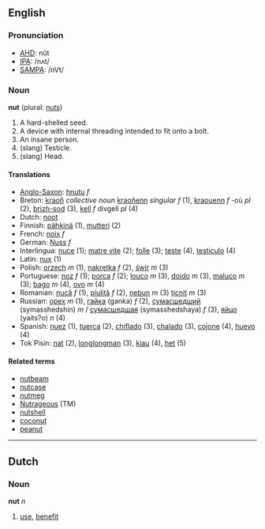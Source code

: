 ==English==
===Pronunciation===
*[[w:AHD|AHD]]: nŭt
*[[w:IPA|IPA]]: /nʌt/
*[[w:SAMPA|SAMPA]]: /nVt/
===Noun===
'''nut''' (plural: [[nuts]])
# A hard-shelled seed.
# A device with internal threading intended to fit onto a bolt.
# An insane person.
# (slang) Testicle.
# (slang) Head.

====Translations====
*[[Anglo-Saxon]]: [[hnutu]] ''f''
*Breton: [[kraoñ]] ''collective noun'' [[kraoñenn]] ''singular f'' (1), [[kraouenn]] ''f'' -où ''pl'' (2), [[brizh-sod]] (3), [[kell]] ''f'' divgell ''pl'' (4)
*Dutch: [[noot]]
*Finnish: [[pähkinä]] (1), [[mutteri]] (2)
*French: [[noix]] ''f''
*German: [[Nuss]] ''f''
*Interlingua: [[nuce]] (1); [[matre vite]] (2); [[folle]] (3); [[teste]] (4), [[testiculo]] (4)
*Latin: [[nux]] (1)
*Polish: [[orzech]] ''m'' (1), [[nakrętka]] ''f'' (2), [[świr]] ''m'' (3)
*Portuguese: [[noz]] ''f'' (1); [[porca]] ''f'' (2); [[louco]] ''m'' (3), [[doido]] ''m'' (3), [[maluco]] ''m'' (3); [[bago]] ''m'' (4), [[ovo]] ''m'' (4)
*Romanian: [[nucă]] ''f'' (1), [[piuliţă]] ''f'' (2), [[nebun]] ''m'' (3) [[ţicnit]] ''m'' (3)
*Russian: [[орех]] ''m'' (1), [[гайка]] (ganka) ''f'' (2), [[сумасшедший]] (symasshedshin) ''m'' / [[сумасшедшая]] (symasshedshaya) ''f'' (3), [[яйцо]] (yaits?o) ''n'' (4)
*Spanish: [[nuez]] (1), [[tuerca]] (2), [[chiflado]] (3), [[chalado]] (3), [[cojone]] (4), [[huevo]] (4)
*Tok Pisin: [[nat]] (2), [[longlongman]] (3), [[kiau]] (4), [[het]] (5)

====Related terms====
*[[nutbeam]]
*[[nutcase]]
*[[nutmeg]]
*[[Nutrageous]] (TM)
*[[nutshell]]
*[[coconut]]
*[[peanut]]

----

==Dutch==
===Noun===
'''nut''' ''n''

# [[use]], [[benefit]]